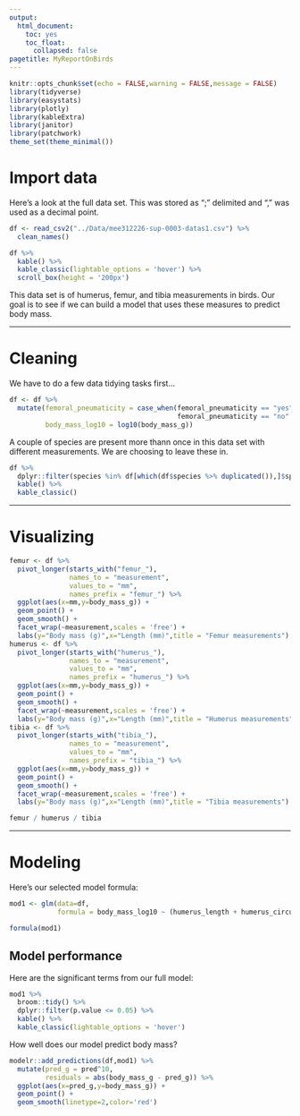```yaml
---
output: 
  html_document:
    toc: yes
    toc_float:
      collapsed: false
pagetitle: MyReportOnBirds
---
```




```r
knitr::opts_chunk$set(echo = FALSE,warning = FALSE,message = FALSE)
library(tidyverse)
library(easystats)
library(plotly)
library(kableExtra)
library(janitor)
library(patchwork)
theme_set(theme_minimal())
```

# Import data


Here's a look at the full data set. This was stored as ";" delimited and "," was used as a decimal point.

```r
df <- read_csv2("../Data/mee312226-sup-0003-datas1.csv") %>% 
  clean_names()

df %>% 
  kable() %>% 
  kable_classic(lightable_options = 'hover') %>% 
  scroll_box(height = '200px')

```

This data set is of humerus, femur, and tibia measurements in birds. Our goal is to see if we can build a model that uses these measures to predict body mass.

___

# Cleaning

We have to do a few data tidying tasks first...

```r
df <- df %>% 
  mutate(femoral_pneumaticity = case_when(femoral_pneumaticity == "yes" ~ TRUE,
                                          femoral_pneumaticity == "no" ~ FALSE),
         body_mass_log10 = log10(body_mass_g))
```

A couple of species are present more thann once in this data set with different measurements. We are choosing to leave these in.

```r
df %>% 
  dplyr::filter(species %in% df[which(df$species %>% duplicated()),]$species) %>% 
  kable() %>% 
  kable_classic()
```


___


# Visualizing

```r
femur <- df %>% 
  pivot_longer(starts_with("femur_"),
               names_to = "measurement",
               values_to = "mm",
               names_prefix = "femur_") %>% 
  ggplot(aes(x=mm,y=body_mass_g)) +
  geom_point() +
  geom_smooth() +
  facet_wrap(~measurement,scales = 'free') +
  labs(y="Body mass (g)",x="Length (mm)",title = "Femur measurements")
humerus <- df %>% 
  pivot_longer(starts_with("humerus_"),
               names_to = "measurement",
               values_to = "mm",
               names_prefix = "humerus_") %>% 
  ggplot(aes(x=mm,y=body_mass_g)) +
  geom_point() +
  geom_smooth() +
  facet_wrap(~measurement,scales = 'free') +
  labs(y="Body mass (g)",x="Length (mm)",title = "Humerus measurements")
tibia <- df %>% 
  pivot_longer(starts_with("tibia_"),
               names_to = "measurement",
               values_to = "mm",
               names_prefix = "tibia_") %>% 
  ggplot(aes(x=mm,y=body_mass_g)) +
  geom_point() +
  geom_smooth() +
  facet_wrap(~measurement,scales = 'free') +
  labs(y="Body mass (g)",x="Length (mm)",title = "Tibia measurements")

femur / humerus / tibia

```

___


# Modeling

Here's our selected model formula:

```r
mod1 <- glm(data=df,
            formula = body_mass_log10 ~ (humerus_length + humerus_circumference + femur_length + femur_circumference + tibia_length + tibia_circumference) * femoral_pneumaticity)

formula(mod1)
```

## Model performance

Here are the significant terms from our full model:

```r

mod1 %>% 
  broom::tidy() %>% 
  dplyr::filter(p.value <= 0.05) %>% 
  kable() %>% 
  kable_classic(lightable_options = 'hover')
```




How well does our model predict body mass?

```r
modelr::add_predictions(df,mod1) %>% 
  mutate(pred_g = pred^10,
         residuals = abs(body_mass_g - pred_g)) %>% 
  ggplot(aes(x=pred_g,y=body_mass_g)) +
  geom_point() +
  geom_smooth(linetype=2,color='red')
```










